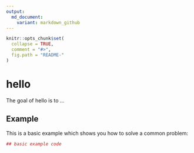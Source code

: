 ```yaml
---
output:
  md_document:
    variant: markdown_github
---
```


<!-- README.md is generated from README.Rmd. Please edit that file -->

```r
knitr::opts_chunk$set(
  collapse = TRUE,
  comment = "#>",
  fig.path = "README-"
)
```

# hello

The goal of hello is to ...

## Example

This is a basic example which shows you how to solve a common problem:

```r
## basic example code
```
